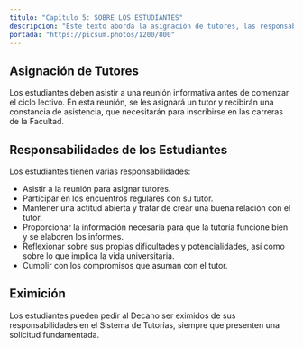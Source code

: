 ```yaml
---
titulo: "Capítulo 5: SOBRE LOS ESTUDIANTES"
descripcion: "Este texto aborda la asignación de tutores, las responsabilidades de los estudiantes y la posibilidad de eximirse del sistema de tutorías."
portada: "https://picsum.photos/1200/800"
---
```



## Asignación de Tutores

Los estudiantes deben asistir a una reunión informativa antes de comenzar el ciclo lectivo. En esta reunión, se les asignará un tutor y recibirán una constancia de asistencia, que necesitarán para inscribirse en las carreras de la Facultad.
## Responsabilidades de los Estudiantes

Los estudiantes tienen varias responsabilidades:
- Asistir a la reunión para asignar tutores.
- Participar en los encuentros regulares con su tutor.
- Mantener una actitud abierta y tratar de crear una buena relación con el tutor.
- Proporcionar la información necesaria para que la tutoría funcione bien y se elaboren los informes.
- Reflexionar sobre sus propias dificultades y potencialidades, así como sobre lo que implica la vida universitaria.
- Cumplir con los compromisos que asuman con el tutor.
## Eximición
Los estudiantes pueden pedir al Decano ser eximidos de sus responsabilidades en el Sistema de Tutorías, siempre que presenten una solicitud fundamentada.



